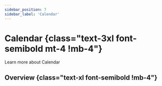 ```yaml
---
sidebar_position: 7
sidebar_label: 'Calendar'
---
```


# Calendar {class="text-3xl font-semibold mt-4 !mb-4"}

Learn more about Calendar

## Overview {class="text-xl font-semibold !mb-4"}

<Overview />
